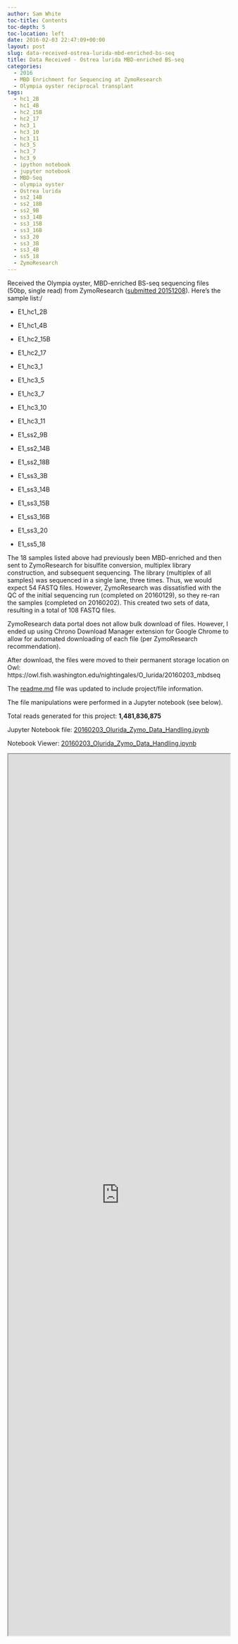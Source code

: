 ```yaml
---
author: Sam White
toc-title: Contents
toc-depth: 5
toc-location: left
date: 2016-02-03 22:47:09+00:00
layout: post
slug: data-received-ostrea-lurida-mbd-enriched-bs-seq
title: Data Received - Ostrea lurida MBD-enriched BS-seq
categories:
  - 2016
  - MBD Enrichment for Sequencing at ZymoResearch
  - Olympia oyster reciprocal transplant
tags:
  - hc1_2B
  - hc1_4B
  - hc2_15B
  - hc2_17
  - hc3_1
  - hc3_10
  - hc3_11
  - hc3_5
  - hc3_7
  - hc3_9
  - ipython notebook
  - jupyter notebook
  - MBD-Seq
  - olympia oyster
  - Ostrea lurida
  - ss2_14B
  - ss2_18B
  - ss2_9B
  - ss3_14B
  - ss3_15B
  - ss3_16B
  - ss3_20
  - ss3_3B
  - ss3_4B
  - ss5_18
  - ZymoResearch
---
```


Received the Olympia oyster, MBD-enriched BS-seq sequencing files (50bp, single read) from ZymoResearch ([submitted 20151208](https://robertslab.github.io/sams-notebook/posts/2015/2015-12-09-sample-submission-olympia-oyster-mbd-enriched-dna-to-zymoresearch/)). Here's the sample list:/




    
  * E1_hc1_2B

    
  * E1_hc1_4B

    
  * E1_hc2_15B

    
  * E1_hc2_17

    
  * E1_hc3_1

    
  * E1_hc3_5

    
  * E1_hc3_7

    
  * E1_hc3_10

    
  * E1_hc3_11

    
  * E1_ss2_9B

    
  * E1_ss2_14B

    
  * E1_ss2_18B

    
  * E1_ss3_3B

    
  * E1_ss3_14B

    
  * E1_ss3_15B

    
  * E1_ss3_16B

    
  * E1_ss3_20

    
  * E1_ss5_18





The 18 samples listed above had previously been MBD-enriched and then sent to ZymoResearch for bisulfite conversion, multiplex library construction, and subsequent sequencing. The library (multiplex of all samples) was sequenced in a single lane, three times. Thus, we would expect 54 FASTQ files. However, ZymoResearch was dissatisfied with the QC of the initial sequencing run (completed on 20160129), so they re-ran the samples (completed on 20160202). This created two sets of data, resulting in a total of 108 FASTQ files.

ZymoResearch data portal does not allow bulk download of files. However, I ended up using Chrono Download Manager extension for Google Chrome to allow for automated downloading of each file (per ZymoResearch recommendation).

After download, the files were moved to their permanent storage location on Owl: https://owl.fish.washington.edu/nightingales/O_lurida/20160203_mbdseq

The [readme.md](https://owl.fish.washington.edu/nightingales/O_lurida/20160203_mbdseq/readme.md) file was updated to include project/file information.

The file manipulations were performed in a Jupyter notebook (see below).



Total reads generated for this project: **1,481,836,875**



Jupyter Notebook file: [20160203_Olurida_Zymo_Data_Handling.ipynb](https://eagle.fish.washington.edu/Arabidopsis/iPythonNotebooks/20160203_Olurida_Zymo_Data_Handling.ipynb)

Notebook Viewer: [20160203_Olurida_Zymo_Data_Handling.ipynb](https://nbviewer.jupyter.org/url/eagle.fish.washington.edu/Arabidopsis/iPythonNotebooks/20160203_Olurida_Zymo_Data_Handling.ipynb)

<iframe src="https://nbviewer.jupyter.org/url/eagle.fish.washington.edu/Arabidopsis/iPythonNotebooks/20160203_Olurida_Zymo_Data_Handling.ipynb" width="100%" height="2000" scrolling="yes"></iframe>
